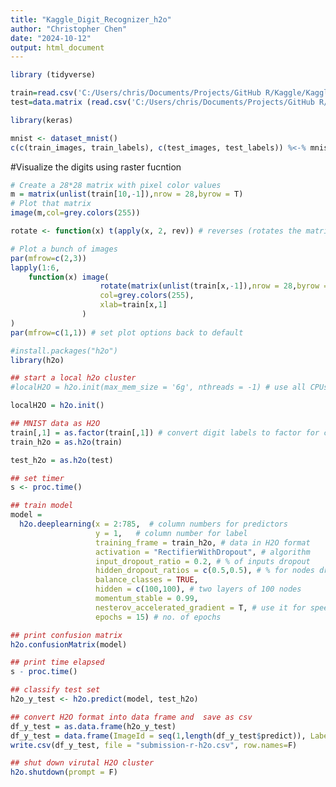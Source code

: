 ```yaml
---
title: "Kaggle_Digit_Recognizer_h2o"
author: "Christopher Chen"
date: "2024-10-12"
output: html_document
---
```


```r
library (tidyverse)
```

```r
train=read.csv('C:/Users/chris/Documents/Projects/GitHub R/Kaggle/Kaggle---Digit-Recognizer/Dataset/train.csv')
test=data.matrix (read.csv('C:/Users/chris/Documents/Projects/GitHub R/Kaggle/Kaggle---Digit-Recognizer/Dataset/test.csv'))
```

```r
library(keras)

mnist <- dataset_mnist()
c(c(train_images, train_labels), c(test_images, test_labels)) %<-% mnist

```

#Visualize the digits using raster fucntion
```r
# Create a 28*28 matrix with pixel color values
m = matrix(unlist(train[10,-1]),nrow = 28,byrow = T)
# Plot that matrix
image(m,col=grey.colors(255))
```


```r
rotate <- function(x) t(apply(x, 2, rev)) # reverses (rotates the matrix)

# Plot a bunch of images
par(mfrow=c(2,3))
lapply(1:6, 
    function(x) image(
                    rotate(matrix(unlist(train[x,-1]),nrow = 28,byrow = T)),
                    col=grey.colors(255),
                    xlab=train[x,1]
                )
)
par(mfrow=c(1,1)) # set plot options back to default
```

```r
#install.packages("h2o")
library(h2o)
```

```r
## start a local h2o cluster
#localH2O = h2o.init(max_mem_size = '6g', nthreads = -1) # use all CPUs 

localH2O = h2o.init()
```

```r
## MNIST data as H2O
train[,1] = as.factor(train[,1]) # convert digit labels to factor for classification
train_h2o = as.h2o(train)
```

```r
test_h2o = as.h2o(test)
```

```r
## set timer
s <- proc.time()

## train model
model =
  h2o.deeplearning(x = 2:785,  # column numbers for predictors
                   y = 1,   # column number for label
                   training_frame = train_h2o, # data in H2O format
                   activation = "RectifierWithDropout", # algorithm
                   input_dropout_ratio = 0.2, # % of inputs dropout
                   hidden_dropout_ratios = c(0.5,0.5), # % for nodes dropout
                   balance_classes = TRUE, 
                   hidden = c(100,100), # two layers of 100 nodes
                   momentum_stable = 0.99,
                   nesterov_accelerated_gradient = T, # use it for speed
                   epochs = 15) # no. of epochs
```

```r
## print confusion matrix
h2o.confusionMatrix(model)
```

```r
## print time elapsed
s - proc.time()
```

```r
## classify test set
h2o_y_test <- h2o.predict(model, test_h2o)

## convert H2O format into data frame and  save as csv
df_y_test = as.data.frame(h2o_y_test)
df_y_test = data.frame(ImageId = seq(1,length(df_y_test$predict)), Label = df_y_test$predict)
write.csv(df_y_test, file = "submission-r-h2o.csv", row.names=F)

## shut down virutal H2O cluster
h2o.shutdown(prompt = F)
```

```r

```

```r

```

```r

```

```r

```

```r

```

